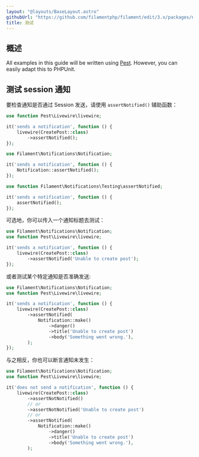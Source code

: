 ```yaml
---
layout: "@layouts/BaseLayout.astro"
githubUrl: "https://github.com/filamentphp/filament/edit/3.x/packages/notifications/docs/06-testing.md"
title: 测试
---
```


## 概述

All examples in this guide will be written using [Pest](https://pestphp.com). However, you can easily adapt this to PHPUnit.

## 测试 session 通知

要检查通知是否通过 Session 发送，请使用 `assertNotified()` 辅助函数：

```php
use function Pest\Livewire\livewire;

it('sends a notification', function () {
    livewire(CreatePost::class)
        ->assertNotified();
});
```

```php
use Filament\Notifications\Notification;

it('sends a notification', function () {
    Notification::assertNotified();
});
```

```php
use function Filament\Notifications\Testing\assertNotified;

it('sends a notification', function () {
    assertNotified();
});
```

可选地，你可以传入一个通知标题去测试：

```php
use Filament\Notifications\Notification;
use function Pest\Livewire\livewire;

it('sends a notification', function () {
    livewire(CreatePost::class)
        ->assertNotified('Unable to create post');
});
```

或者测试某个特定通知是否准确发送:

```php
use Filament\Notifications\Notification;
use function Pest\Livewire\livewire;

it('sends a notification', function () {
    livewire(CreatePost::class)
        ->assertNotified(
            Notification::make()
                ->danger()
                ->title('Unable to create post')
                ->body('Something went wrong.'),
        );
});
```

与之相反，你也可以断言通知未发生：

```php
use Filament\Notifications\Notification;
use function Pest\Livewire\livewire;

it('does not send a notification', function () {
    livewire(CreatePost::class)
        ->assertNotNotified()
        // or
        ->assertNotNotified('Unable to create post')
        // or
        ->assertNotified(
            Notification::make()
                ->danger()
                ->title('Unable to create post')
                ->body('Something went wrong.'),
        );
```
